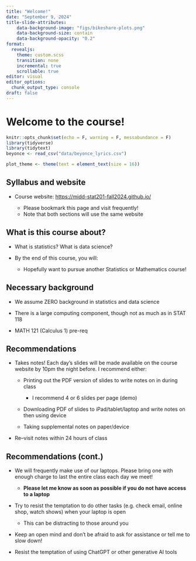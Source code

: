 ```yaml
---
title: "Welcome!"
date: "September 9, 2024"
title-slide-attributes:
    data-background-image: "figs/bikeshare-plots.png"
    data-background-size: contain
    data-background-opacity: "0.2"
format: 
  revealjs:
    theme: custom.scss
    transition: none
    incremental: true
    scrollable: true
editor: visual
editor_options: 
  chunk_output_type: console
draft: false
---
```


# Welcome to the course!

```r
knitr::opts_chunk$set(echo = F, warning = F, messabundance = F)
library(tidyverse)
library(tidytext)
beyonce <- read_csv("data/beyonce_lyrics.csv")

plot_theme <- theme(text = element_text(size = 16))
```

## Syllabus and website

-   Course website: <https://midd-stat201-fall2024.github.io/>

    -   Please bookmark this page and visit frequently!
    -   Note that both sections will use the same website

## What is this course about?

-   What is statistics? What is data science?

-   By the end of this course, you will:

    -   Hopefully want to pursue another Statistics or Mathematics course!

## Necessary background

-   We assume ZERO background in statistics and data science

-   There is a large computing component, though not as much as in STAT 118

-   MATH 121 (Calculus 1) pre-req

## Recommendations

-   Takes notes! Each day's slides will be made available on the course website by 10pm the night before. I recommend either:

    -   Printing out the PDF version of slides to write notes on in during class

        -   I recommend 4 or 6 slides per page (demo)

    -   Downloading PDF of slides to iPad/tablet/laptop and write notes on then using device

    -   Taking supplemental notes on paper/device

-   Re–visit notes within 24 hours of class

## Recommendations (cont.)

-   We will frequently make use of our laptops. Please bring one with enough charge to last the entire class each day we meet!

    -   **Please let me know as soon as possible if you do not have access to a laptop**

-   Try to resist the temptation to do other tasks (e.g. check email, online shop, watch shows) when your laptop is open

    -   This can be distracting to those around you

-   Keep an open mind and don't be afraid to ask for assistance or tell me to slow down!

-   Resist the temptation of using ChatGPT or other generative AI tools

<!--
## GitHub username

-   If you don't already have a GitHub account, please make one by visiting <https://github.com/> and creating an account.

    -   Tips for creating a username: incorporate your actual name, shorter is better than longer, make it timeless

-   Once you have an account, please go to this [GoogleForm](https://forms.gle/asi7AvkZwfpbszWaA) and enter in your GitHub username.

# Exercise

## Beyoncé's albums

-   Beyoncé is one of the most famous singers of the 21st century

-   By 2023, Beyoncé had produced eight solo studio albums:

    -   *Dangerously in Love* (2003), *B'Day* (2006), *I Am... Sasha Fierce* (2008), *4* (2011), *Beyoncé* (2013), *Lemonade* (2016), *Renaissance* (2022)

    -   Popular opinion (i.e. Reddit) is that *Lemonade* is her best album

-   Is there any difference between the first four albums and *Lemonade*?

-   Let's consider the *average* length of words in these albums

    -   We will discuss "average" in more detail next week, but for today, we will treat "average" as a number that is calculated by summing a bunch of quantities together and dividing by the total number of quantities

## Average word length

```r
words <- beyonce |>
  unnest_tokens(output = word_all, input = lyric) |>
  mutate(word = str_replace_all(word_all, "[[:punct:]]", ""))  |>
  mutate(length = str_length(word)) |>
  # anti_join(stop_words) |>
  select(album, year, line, track_title, word, length) 
avg_length_true <- words |>
  filter(year < 2018) |>
  # group_by(album, year) |>
  summarise(avg_length = mean(length))
avg_length_lemonade_true <- words |>
  filter(album =="Lemonade") |>
  # group_by(album, year) |>
  summarise(avg_length = mean(length))
```

The average length of a word in Beyoncé's first four alums is `r round(avg_length_true, 2)`. What is the average length of a word in *Lemonade*?

-   ::: discuss
    How might we go about answering this question?
    :::

-   Let's collect some data!
-->
